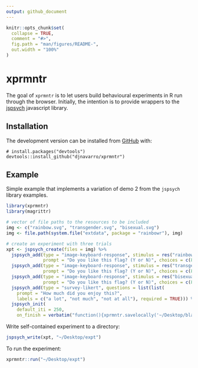 ```yaml
---
output: github_document
---
```


<!-- README.md is generated from README.Rmd. Please edit that file -->

```r
knitr::opts_chunk$set(
  collapse = TRUE,
  comment = "#>",
  fig.path = "man/figures/README-",
  out.width = "100%"
)
```
# xprmntr

<!-- badges: start -->
<!-- badges: end -->

The goal of `xprmntr` is to let users build behavioural experiments in R run through the browser. Initially, the intention is to provide wrappers to the [jspsych](https://www.jspsych.org/) javascript library. 

## Installation

The development version can be installed from [GitHub](https://github.com/) with:

``` 
# install.packages("devtools")
devtools::install_github("djnavarro/xprmntr")
```
## Example

Simple example that implements a variation of demo 2 from the `jspsych` library examples. 

```r
library(xprmntr)
library(magrittr)

# vector of file paths to the resources to be included
img <- c("rainbow.svg", "transgender.svg", "bisexual.svg")
img <- file.path(system.file("extdata", package = "rainbowr"), img)

# create an experiment with three trials
xpt <- jspsych_create(files = img) %>%
  jspsych_add(type = "image-keyboard-response", stimulus = res("rainbow.svg"),
              prompt = "Do you like this flag? (Y or N)", choices = c(89, 78)) %>%
  jspsych_add(type = "image-keyboard-response", stimulus = res("transgender.svg"),
              prompt = "Do you like this flag? (Y or N)", choices = c(89, 78)) %>%
  jspsych_add(type = "image-keyboard-response", stimulus = res("bisexual.svg"),
              prompt = "Do you like this flag? (Y or N)", choices = c(89, 78)) %>%
  jspsych_add(type = "survey-likert", questions = list(list(
    prompt = "How much did you enjoy this?",
    labels = c("a lot", "not much", "not at all"), required = TRUE))) %>%
  jspsych_init(
    default_iti = 250,
    on_finish = verbatim("function(){xprmntr.savelocally('~/Desktop/blah.csv', jsPsych.data.get().csv())}"))
```

Write self-contained experiment to a directory:

```r
jspsych_write(xpt, "~/Desktop/expt")
```

To run the experiment:

```r
xprmntr::run("~/Desktop/expt")
```
